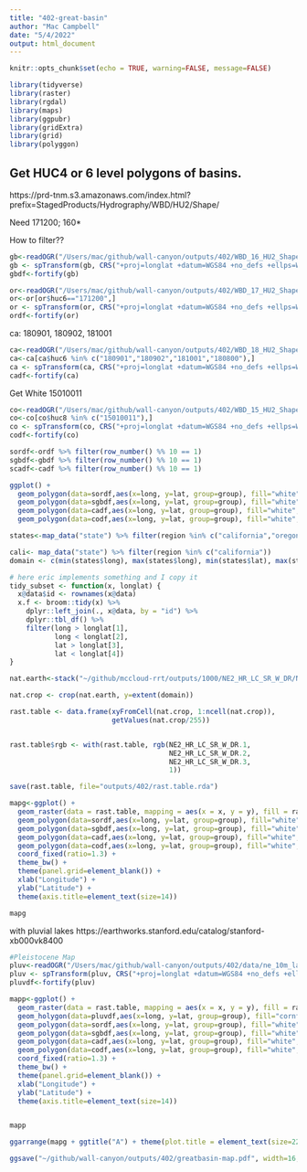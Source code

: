 ```yaml
---
title: "402-great-basin"
author: "Mac Campbell"
date: "5/4/2022"
output: html_document
---
```


```r
knitr::opts_chunk$set(echo = TRUE, warning=FALSE, message=FALSE)
```

```r
library(tidyverse)
library(raster)
library(rgdal)
library(maps)
library(ggpubr)
library(gridExtra)
library(grid)
library(polyggon)
```

## Get HUC4 or 6 level polygons of basins.
https://prd-tnm.s3.amazonaws.com/index.html?prefix=StagedProducts/Hydrography/WBD/HU2/Shape/

Need
171200; 160*

How to filter??

```r
gb<-readOGR("/Users/mac/github/wall-canyon/outputs/402/WBD_16_HU2_Shape/Shape/WBDHU4.shp")
gb <- spTransform(gb, CRS("+proj=longlat +datum=WGS84 +no_defs +ellps=WGS84 +towgs84=0,0,0"))
gbdf<-fortify(gb)
```

```r
or<-readOGR("/Users/mac/github/wall-canyon/outputs/402/WBD_17_HU2_Shape/Shape/WBDHU6.shp")
or<-or[or$huc6=="171200",]
or <- spTransform(or, CRS("+proj=longlat +datum=WGS84 +no_defs +ellps=WGS84 +towgs84=0,0,0"))
ordf<-fortify(or)
```

ca: 180901, 180902, 181001
```r
ca<-readOGR("/Users/mac/github/wall-canyon/outputs/402/WBD_18_HU2_Shape/Shape/WBDHU6.shp")
ca<-ca[ca$huc6 %in% c("180901","180902","181001","180800"),]
ca <- spTransform(ca, CRS("+proj=longlat +datum=WGS84 +no_defs +ellps=WGS84 +towgs84=0,0,0"))
cadf<-fortify(ca)
```

Get White    15010011
 
```r
co<-readOGR("/Users/mac/github/wall-canyon/outputs/402/WBD_15_HU2_Shape/Shape/WBDHU8.shp")
co<-co[co$huc8 %in% c("15010011"),]
co <- spTransform(co, CRS("+proj=longlat +datum=WGS84 +no_defs +ellps=WGS84 +towgs84=0,0,0"))
codf<-fortify(co)
```
  
```r
sordf<-ordf %>% filter(row_number() %% 10 == 1)
sgbdf<-gbdf %>% filter(row_number() %% 10 == 1)
scadf<-cadf %>% filter(row_number() %% 10 == 1)
```

```r
ggplot() + 
  geom_polygon(data=sordf,aes(x=long, y=lat, group=group), fill="white", color="black", alpha=0) +
  geom_polygon(data=sgbdf,aes(x=long, y=lat, group=group), fill="white", color="black", alpha=0) +
  geom_polygon(data=cadf,aes(x=long, y=lat, group=group), fill="white", color="black", alpha=0) +
  geom_polygon(data=codf,aes(x=long, y=lat, group=group), fill="white", color="black", alpha=0)
```


```r
states<-map_data("state") %>% filter(region %in% c("california","oregon","nevada","utah"))

cali<- map_data("state") %>% filter(region %in% c("california"))
domain <- c(min(states$long), max(states$long), min(states$lat), max(states$lat))

# here eric implements something and I copy it
tidy_subset <- function(x, longlat) {
  x@data$id <- rownames(x@data)
  x.f <- broom::tidy(x) %>%
    dplyr::left_join(., x@data, by = "id") %>%
    dplyr::tbl_df() %>%
    filter(long > longlat[1],
           long < longlat[2],
           lat > longlat[3],
           lat < longlat[4])
}

```



```r
nat.earth<-stack("~/github/mccloud-rrt/outputs/1000/NE2_HR_LC_SR_W_DR/NE2_HR_LC_SR_W_DR.tif")

nat.crop <- crop(nat.earth, y=extent(domain))

rast.table <- data.frame(xyFromCell(nat.crop, 1:ncell(nat.crop)),
                         getValues(nat.crop/255))


rast.table$rgb <- with(rast.table, rgb(NE2_HR_LC_SR_W_DR.1,
                                       NE2_HR_LC_SR_W_DR.2,
                                       NE2_HR_LC_SR_W_DR.3,
                                       1))

save(rast.table, file="outputs/402/rast.table.rda")
```

```r
mapg<-ggplot() + 
  geom_raster(data = rast.table, mapping = aes(x = x, y = y), fill = rast.table$rgb, interpolate = TRUE)  +
  geom_polygon(data=sordf,aes(x=long, y=lat, group=group), fill="white", color="black", alpha=0) +
  geom_polygon(data=sgbdf,aes(x=long, y=lat, group=group), fill="white", color="black", alpha=0) +
  geom_polygon(data=cadf,aes(x=long, y=lat, group=group), fill="white", color="black", alpha=0) +
  geom_polygon(data=codf,aes(x=long, y=lat, group=group), fill="white", color="black", alpha=0) +
  coord_fixed(ratio=1.3) +
  theme_bw() +
  theme(panel.grid=element_blank()) +
  xlab("Longitude") +
  ylab("Latitude") +
  theme(axis.title=element_text(size=14))

mapg
```

with pluvial lakes https://earthworks.stanford.edu/catalog/stanford-xb000vk8400     

```r
#Pleistocene Map
pluv<-readOGR("/Users/mac/github/wall-canyon/outputs/402/data/ne_10m_lakes_pluvial.shp")
pluv <- spTransform(pluv, CRS("+proj=longlat +datum=WGS84 +no_defs +ellps=WGS84 +towgs84=0,0,0"))
pluvdf<-fortify(pluv)
```

```r
mapp<-ggplot() + 
  geom_raster(data = rast.table, mapping = aes(x = x, y = y), fill = rast.table$rgb, interpolate = TRUE)  +
  geom_holygon(data=pluvdf,aes(x=long, y=lat, group=group), fill="cornflowerblue", alpha=.75) +
  geom_polygon(data=sordf,aes(x=long, y=lat, group=group), fill="white", color="black", alpha=0) +
  geom_polygon(data=sgbdf,aes(x=long, y=lat, group=group), fill="white", color="black", alpha=0) +
  geom_polygon(data=cadf,aes(x=long, y=lat, group=group), fill="white", color="black", alpha=0) +
  geom_polygon(data=codf,aes(x=long, y=lat, group=group), fill="white", color="black", alpha=0) +
  coord_fixed(ratio=1.3) +
  theme_bw() +
  theme(panel.grid=element_blank()) +
  xlab("Longitude") +
  ylab("Latitude") +
  theme(axis.title=element_text(size=14))


mapp
```


```r
ggarrange(mapg + ggtitle("A") + theme(plot.title = element_text(size=22, face="bold")), mapp + ggtitle("B") + theme(plot.title = element_text(size=22, face="bold")), ncol=2)

ggsave("~/github/wall-canyon/outputs/402/greatbasin-map.pdf", width=16, height=11)
```
